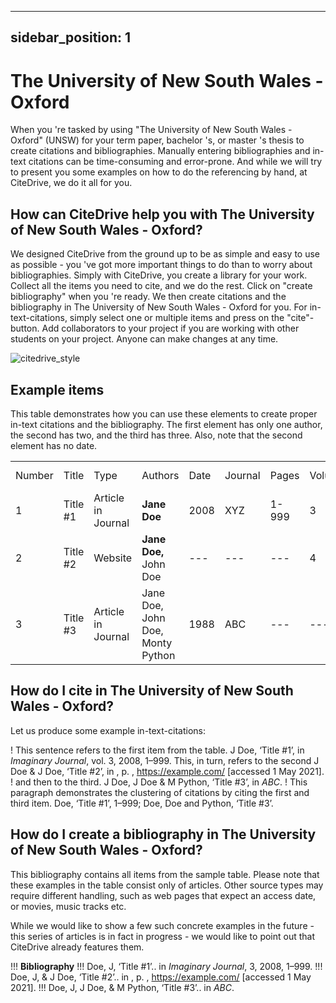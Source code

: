 
---
sidebar_position: 1
---

# The University of New South Wales - Oxford

When you 're tasked by using "The University of New South Wales - Oxford" (UNSW) for your term paper, bachelor 's, or master 's thesis to create citations and bibliographies.
Manually entering bibliographies and in-text citations can be time-consuming and error-prone. And while we will try to present you some examples on how to do the referencing by hand, at CiteDrive, we do it all for you.

<!---
## About  The University of New South Wales - Oxford

* Title: The University of New South Wales - Oxford
* Short Title (Id): UNSW)
* Authors: The University of New South Wales - Oxford
* Download: The University of New South Wales - Oxford
 --->

## How can CiteDrive help you with The University of New South Wales - Oxford?

We designed CiteDrive from the ground up to be as simple and easy to use as possible - you 've got more important things to do than to worry about bibliographies. Simply with CiteDrive, you create a library for your work. Collect all the items you need to cite, and we do the rest. Click on "create bibliography" when you 're ready. We then create citations and the bibliography in The University of New South Wales - Oxford for you. For in-text-citations, simply select one or multiple items and press on the "cite"-button. Add collaborators to your project if you are working with other students on your project. Anyone can make changes at any time.


![citedrive_style](images/the-university-of-new-south-wales--oxford.svg "Choose The University of New South Wales - Oxford in the CiteDrive App")


## Example items

This table demonstrates how you can use these elements to create proper in-text citations and the bibliography. The first element has only one author, the second has two, and the third has three. Also, note that the second element has no date.


<table>
  <tr>
   <td>Number
   </td>
   <td>Title
   </td>
   <td>Type
   </td>
   <td>Authors
   </td>
   <td>Date
   </td>
   <td>Journal
   </td>
   <td>Pages
   </td>
   <td>Volume
   </td>
   <td>Issue
   </td>
   <td>Access Date
   </td>
  </tr>
  <tr>
   <td>1
   </td>
   <td>Title #1
   </td>
   <td>Article in Journal
   </td>
   <td><strong>Jane Doe</strong>
   </td>
   <td>2008
   </td>
   <td>XYZ
   </td>
   <td>1-999
   </td>
   <td>3
   </td>
   <td>2
   </td>
   <td>--
   </td>
  </tr>
  <tr>
   <td>
2
   </td>
   <td>Title #2
   </td>
   <td>Website
   </td>
   <td><strong>Jane Doe, </strong>John Doe
   </td>
   <td>---
   </td>
   <td>---
   </td>
   <td>---
   </td>
   <td>4
   </td>
   <td>---
   </td>
   <td>2020-05-01
   </td>
  </tr>
  <tr>
   <td>3
   </td>
   <td>Title #3
   </td>
   <td>Article in Journal
   </td>
   <td>Jane Doe, John Doe, Monty Python
   </td>
   <td>1988
   </td>
   <td>ABC
   </td>
   <td>---
   </td>
   <td>---
   </td>
   <td>16
   </td>
   <td>---
   </td>
  </tr>
</table>



## How do I cite in  The University of New South Wales - Oxford?

Let us produce some example in-text-citations:

! This sentence refers to the first item from the table. J Doe, ‘Title #1’, in <i>Imaginary Journal</i>, vol. 3, 2008, 1–999. This, in turn, refers to the second J Doe &amp; J Doe, ‘Title #2’, in , p. ,  <https://example.com/> [accessed 1 May 2021].
! and then to the third.  J Doe, J Doe &amp; M Python, ‘Title #3’, in <i>ABC</i>.
! This paragraph demonstrates the clustering of citations by citing the first and third item. Doe, ‘Title #1’, 1–999; Doe, Doe and Python, ‘Title #3’.



## How do I create a bibliography in The University of New South Wales - Oxford?

This bibliography contains all items from the sample table. Please note that these examples in the table consist only of articles. Other source types may require different handling, such as web pages that expect an access date, or movies, music tracks etc.

While we would like to show a few such concrete examples in the future - this series of articles is in fact in progress - we would like to point out that CiteDrive already features them.


!!! **Bibliography**
!!! Doe, J, ‘Title #1’.. in <i>Imaginary Journal</i>, 3, 2008, 1–999.
!!! Doe, J, &amp; J Doe, ‘Title #2’.. in , p. ,  <https://example.com/> [accessed 1 May 2021].
!!! Doe, J, J Doe, &amp; M Python, ‘Title #3’.. in <i>ABC</i>.


```
        